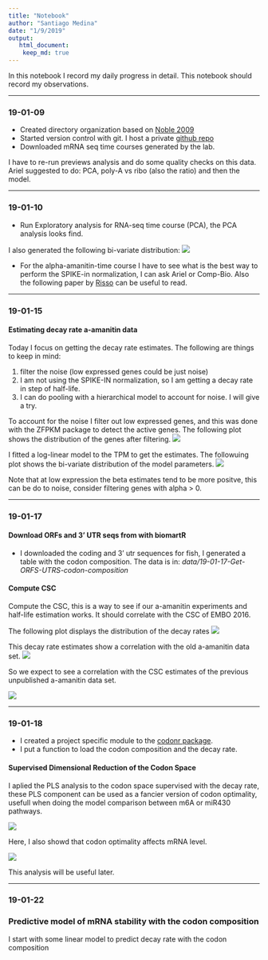 ```yaml
---
title: "Notebook"
author: "Santiago Medina"
date: "1/9/2019"
output:
   html_document:
    keep_md: true
---
```


In this notebook I record my daily progress in detail. This notebook should record
my observations.

***
### 19-01-09

+ Created directory organization based on [Noble 2009](https://journals.plos.org/ploscompbiol/article?id=10.1371/journal.pcbi.1000424)
+ Started version control with git. I host a private [github repo](https://github.com/santiago1234/MZT-rna-stability)
+ Downloaded mRNA seq time courses generated by the lab.

I have to re-run previews analysis and do some quality checks on this data. Ariel suggested to do: PCA, poly-A vs ribo (also the ratio) and then the model.

***
### 19-01-10

+ Run Exploratory analysis for RNA-seq time course (PCA), the PCA analysis looks find.

I also generated the following bi-variate distribution: ![](../../results/19-01-10-EDA-RNA-time-course/figures/bivariate_polyA-1.png)

- For the alpha-amanitin-time course I have to see what is the best way to perform the SPIKE-in normalization, I can
  ask Ariel or Comp-Bio. Also the following paper by [Risso](https://www.nature.com/articles/nbt.2931) can be useful to read.

***
### 19-01-15 

#### Estimating decay rate a-amanitin data

Today I focus on getting the decay rate estimates. The following are things to keep in mind:

1. filter the noise (low expressed genes could be just noise)
2. I am not using the SPIKE-IN normalization, so I am getting a decay rate in step of half-life.
3. I can do pooling with a hierarchical model to account for noise. I will give a try.

To account for the noise I filter out low expressed genes, and this was done with the ZFPKM package to detect the active genes. The following plot shows the distribution of the genes after filtering. ![](../../results/19-01-11-GetDecayRateFromTimeCourse/figures/active_genes-1.png)

I fitted a log-linear model to the TPM to get the estimates. The followuing plot shows the bi-variate distribution of the model parameters. ![](../../results/19-01-11-GetDecayRateFromTimeCourse/figures/get_estimates-1.png)

Note that at low expression the beta estimates tend to be more positve, this can be do to noise, consider filtering genes with alpha > 0.

***
### 19-01-17

#### Download ORFs and 3' UTR seqs from with biomartR

+ I downloaded the coding and 3' utr sequences for fish, I generated a table with the codon composition.
  The data is in: *data/19-01-17-Get-ORFS-UTRS-codon-composition*


#### Compute CSC

Compute the CSC, this is a way to see if our a-amanitin experiments and
half-life estimation works. It should correlate with the CSC of EMBO 2016.

The following plot displays the distribution of the decay rates ![](../../results/19-01-17-EstimateCSC/figures/vis-1.png)

This decay rate estimates show a correlation with the old a-amanitin data set.
![](../../results/19-01-17-EstimateCSC/figures/cor_with_old_data-1.png)

So we expect to see a correlation with the CSC estimates of the previous unpublished a-amanitin data set.

![](../../results/19-01-17-EstimateCSC/figures/csc_cors-1.png)

***
### 19-01-18

+ I created a project specific module to the [codonr package](https://github.com/santiago1234/codonr/blob/master/R/project_mzt_utils.R).
+ I put a function to load the codon composition and the decay rate.

#### Supervised Dimensional Reduction of the Codon Space

I aplied the PLS analysis to the codon space supervised with the decay rate, these PLS component can be used as a fancier version of codon optimality, usefull when doing the model comparison between m6A or miR430 pathways.

![](../../results/19-01-18-ObtainEstimateOfCodonOptimalityPLS/figures/pls_cor_decay-1.png)

Here, I also showd that codon optimality affects mRNA level.

![](../../results/19-01-18-ObtainEstimateOfCodonOptimalityPLS/figures/pls_expression-1.png)

This analysis will be useful later.

***
### 19-01-22

### Predictive model of mRNA stability with the codon composition

I start with some linear model to predict decay rate with the codon composition
